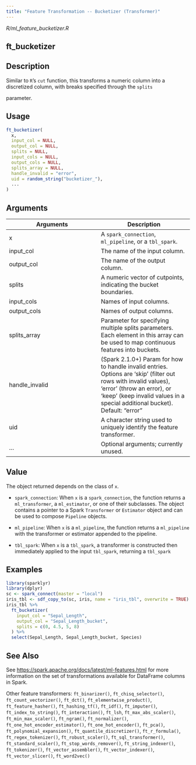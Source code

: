 ```yaml
---
title: "Feature Transformation -- Bucketizer (Transformer)"
---
```


*R/ml_feature_bucketizer.R*

## ft_bucketizer

## Description

Similar to `R`'s `cut` function, this transforms a numeric column into a discretized column, with breaks specified through the `splits`

parameter. 


## Usage
```r
ft_bucketizer( 
  x, 
  input_col = NULL, 
  output_col = NULL, 
  splits = NULL, 
  input_cols = NULL, 
  output_cols = NULL, 
  splits_array = NULL, 
  handle_invalid = "error", 
  uid = random_string("bucketizer_"), 
  ... 
) 
```

## Arguments
|Arguments|Description|
|---|---|
| x | A `spark_connection`, `ml_pipeline`, or a `tbl_spark`. |
| input_col | The name of the input column. |
| output_col | The name of the output column. |
| splits | A numeric vector of cutpoints, indicating the bucket boundaries. |
| input_cols | Names of input columns. |
| output_cols | Names of output columns. |
| splits_array | Parameter for specifying multiple splits parameters. Each element in this array can be used to map continuous features into buckets. |
| handle_invalid | (Spark 2.1.0+) Param for how to handle invalid entries. Options are 'skip' (filter out rows with invalid values), 'error' (throw an error), or 'keep' (keep invalid values in a special additional bucket). Default: "error" |
| uid | A character string used to uniquely identify the feature transformer. |
| ... | Optional arguments; currently unused. |



## Value

The object returned depends on the class of `x`. 

  

- `spark_connection`: When `x` is a `spark_connection`, the function returns a `ml_transformer`,   a `ml_estimator`, or one of their subclasses. The object contains a pointer to   a Spark `Transformer` or `Estimator` object and can be used to compose   `Pipeline` objects. 

  

- `ml_pipeline`: When `x` is a `ml_pipeline`, the function returns a `ml_pipeline` with   the transformer or estimator appended to the pipeline. 

  

- `tbl_spark`: When `x` is a `tbl_spark`, a transformer is constructed then   immediately applied to the input `tbl_spark`, returning a `tbl_spark`


## Examples
```r
library(sparklyr)
library(dplyr) 
sc <- spark_connect(master = "local") 
iris_tbl <- sdf_copy_to(sc, iris, name = "iris_tbl", overwrite = TRUE) 
iris_tbl %>% 
  ft_bucketizer( 
    input_col = "Sepal_Length", 
    output_col = "Sepal_Length_bucket", 
    splits = c(0, 4.5, 5, 8) 
  ) %>% 
  select(Sepal_Length, Sepal_Length_bucket, Species) 
```

## See Also

See [https://spark.apache.org/docs/latest/ml-features.html](https://spark.apache.org/docs/latest/ml-features.html) for   more information on the set of transformations available for DataFrame   columns in Spark. 

Other feature transformers:  `ft_binarizer()`, `ft_chisq_selector()`, `ft_count_vectorizer()`, `ft_dct()`, `ft_elementwise_product()`, `ft_feature_hasher()`, `ft_hashing_tf()`, `ft_idf()`, `ft_imputer()`, `ft_index_to_string()`, `ft_interaction()`, `ft_lsh`, `ft_max_abs_scaler()`, `ft_min_max_scaler()`, `ft_ngram()`, `ft_normalizer()`, `ft_one_hot_encoder_estimator()`, `ft_one_hot_encoder()`, `ft_pca()`, `ft_polynomial_expansion()`, `ft_quantile_discretizer()`, `ft_r_formula()`, `ft_regex_tokenizer()`, `ft_robust_scaler()`, `ft_sql_transformer()`, `ft_standard_scaler()`, `ft_stop_words_remover()`, `ft_string_indexer()`, `ft_tokenizer()`, `ft_vector_assembler()`, `ft_vector_indexer()`, `ft_vector_slicer()`, `ft_word2vec()`

